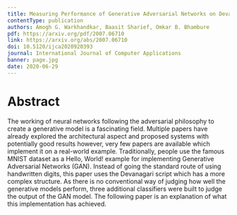 ```yaml
---
title: Measuring Performance of Generative Adversarial Networks on Devanagari Script
contentType: publication
authors: Amogh G. Warkhandkar, Baasit Sharief, Omkar B. Bhambure
pdf: https://arxiv.org/pdf/2007.06710
link: https://arxiv.org/abs/2007.06710
doi: 10.5120/ijca2020920393
journal: International Journal of Computer Applications
banner: page.jpg
date: 2020-06-29
---
```


# Abstract

The working of neural networks following the adversarial philosophy to create a generative model is a fascinating field. Multiple papers have already explored the architectural aspect and proposed systems with potentially good results however, very few papers are available which implement it on a real-world example. Traditionally, people use the famous MNIST dataset as a Hello, World! example for implementing Generative Adversarial Networks (GAN). Instead of going the standard route of using handwritten digits, this paper uses the Devanagari script which has a more complex structure. As there is no conventional way of judging how well the generative models perform, three additional classifiers were built to judge the output of the GAN model. The following paper is an explanation of what this implementation has achieved.
